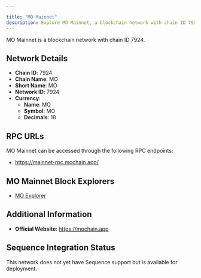 ```yaml
---

title: "MO Mainnet"
description: Explore MO Mainnet, a blockchain network with chain ID 7924. Learn about its native currency, MO, and how to interact with the network.
---
```




MO Mainnet is a blockchain network with chain ID 7924.

## Network Details

- **Chain ID**: 7924
- **Chain Name**: MO
- **Short Name**: MO
- **Network ID**: 7924
- **Currency**: 
  - **Name**: MO
  - **Symbol**: MO
  - **Decimals**: 18

## RPC URLs

MO Mainnet can be accessed through the following RPC endpoints:

- https://mainnet-rpc.mochain.app/

## MO Mainnet Block Explorers

- [MO Explorer](https://moscan.app)

## Additional Information

- **Official Website**: https://mochain.app

## Sequence Integration Status

This network does not yet have Sequence support but is available for deployment.
